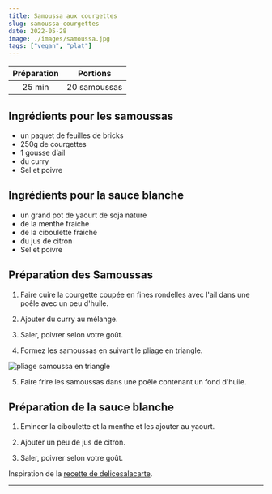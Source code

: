 ```yaml
---
title: Samoussa aux courgettes
slug: samoussa-courgettes
date: 2022-05-28
image: ./images/samoussa.jpg
tags: ["vegan", "plat"]
---
```


| Préparation | Portions |
| :-: | :-: |
| 25 min | 20 samoussas |

## Ingrédients pour les samoussas

- <ListItem>un paquet de feuilles de bricks</ListItem>
- <ListItem>250g de courgettes</ListItem>
- <ListItem>1 gousse d’ail</ListItem>
- <ListItem>du curry</ListItem>
- <ListItem>Sel et poivre</ListItem>

## Ingrédients pour la sauce blanche

- <ListItem>un grand pot de yaourt de soja nature</ListItem>
- <ListItem>de la menthe fraiche</ListItem>
- <ListItem>de la ciboulette fraiche</ListItem>
- <ListItem>du jus de citron</ListItem>
- <ListItem>Sel et poivre</ListItem>


## Préparation des Samoussas

1. Faire cuire la courgette coupée en fines rondelles avec l'ail dans une poêle avec un peu d'huile.

2. Ajouter du curry au mélange.

3. Saler, poivrer selon votre goût.

4. Formez les samoussas en suivant le pliage en triangle.

![pliage samoussa en triangle](https://i.pinimg.com/originals/14/02/85/140285fbc26da35def74911a841d94b5.jpg)

5. Faire frire les samoussas dans une poêle contenant un fond d'huile.

## Préparation de la sauce blanche

1. Emincer la ciboulette et la menthe et les ajouter au yaourt.

2. Ajouter un peu de jus de citron.

3. Saler, poivrer selon votre goût.

Inspiration de la [recette de delicesalacarte](http://delicesalacarte.over-blog.com/2018/06/samoussas-a-la-courgette-et-au-curry.html).

---
